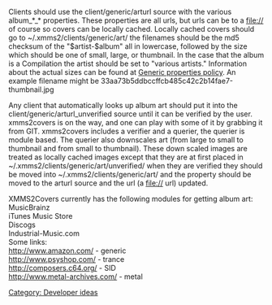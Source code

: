 {{Navbar}}

Clients should use the client/generic/arturl source with the various album_*_* properties. These properties are all urls, but urls can be to a file:// of course so covers can be locally cached. Locally cached covers should go to ~/.xmms2/clients/generic/art/ the filenames should be the md5 checksum of the "$artist-$album" all in lowercase, followed by the size which should be one of small, large, or thumbnail. In the case that the album is a Compilation the artist should be set to "various artists." Information about the actual sizes can be found at [[Generic properties policy]].
An example filename might be 33aa73b5ddbccffcb485c42c2b14fae7-thumbnail.jpg

Any client that automatically looks up album art should put it into the client/generic/arturl_unverified source until it can be verified by the user. xmms2covers is on the way, and one can play with some of it by grabbing it from GIT. xmms2covers includes a verifier and a querier, the querier is module based. The querier also downscales art (from large to small to thumbnail and from small to thumbnail). These down scaled images are treated as locally cached images except that they are at first placed in ~/.xmms2/clients/generic/art/unverified/ when they are verified they should be moved into ~/.xmms2/clients/generic/art/ and the property should be moved to the arturl source and the url (a file:// url) updated. 

XMMS2Covers currently has the following modules for getting album art:<br />
MusicBrainz <br />
iTunes Music Store <br />
Discogs <br />
Industrial-Music.com <br />

Some links:<br />
http://www.amazon.com/ -  generic<br />
http://www.psyshop.com/ - trance<br />
http://composers.c64.org/ - SID<br />
http://www.metal-archives.com/ - metal<br />

[[Category: Developer ideas]]























<div  style="display:none">
[We are delicate. We do not delete your content.]
[l_sp979]
[http://sitepalace.com/indoortanningbeds/ indoor tanning beds]
[http://sitepalace.com/cleo/daybedcomfortersets/ daybed comforter sets]
[http://sitepalace.com/cleo/southwesternbedding/ southwestern bedding]
[http://sitepalace.com/cleo/leathersectionalsofa/ leather sectional sofa]
[http://home.graffiti.net/thomasville_bedding/ thomasville bedding]
[http://home.graffiti.net/naturalizer_shoes/ naturalizer shoes]
[http://home.graffiti.net/designer_dog_beds/ designer dog beds]
[http://mujweb.cz/www/k1visa/ k1 visa]
[http://mujweb.cz/www/k1visa/fiancee-visa/ fiancee visa]
[http://rivotril.google.if.ua rivotril]
[http://republika.pl/cleo06/cingular-ringtone.htm cingular ringtone]
[http://republika.pl/cleo06/nail-fungus.htm nail fungus]
[http://republika.pl/cleo06/bridesmaid-dress.htm bridesmaid dress]
[http://republika.pl/cleo06/formal-prom-dresses.htm formal prom dresses]
[http://republika.pl/cleo06/bcbg-shoes.htm bcbg shoes]
[http://mysite.com.ua/xdem8200/pagesxdem8200/1_1.html tramadol hcl]
[http://mywebpage.netscape.com/burochka/cingular-ringtone.htm cingular ringtone]
[http://mywebpage.netscape.com/burochka/bcbg-shoes.htm bcbg shoes]
[http://mywebpage.netscape.com/burochka/bridesmaid-dress.htm bridesmaid dress]
[http://mywebpage.netscape.com/burochka/formal-prom-dresses.htm formal prom dresses]
[http://mywebpage.netscape.com/burochka/nail-fungus.htm nail fungus]
[http://www.buddyprofile.com/viewprofile.php?username=tanningbed tanning bed]
[http://www.buddyprofile.com/viewprofile.php?username=bcbgshoes bcbg shoes]
[http://www.buddyprofile.com/viewprofile.php?username=naturalizershoes naturalizer shoes]
[http://www.buddyprofile.com/viewprofile.php?username=leathersectionalsofa leather sectional sofa]
[http://www.buddyprofile.com/viewprofile.php?username=designerdogbeds designer dog beds]
[http://www.buddyprofile.com/viewprofile.php?username=heatedmattresspad heated mattress pad]
[http://www.buddyprofile.com/viewprofile.php?username=bridesmaiddress bridesmaid dress]
[http://www.buddyprofile.com/viewprofile.php?username=2006promdresses 2006 prom dresses]
[http://www.buddyprofile.com/viewprofile.php?username=formalpromdresses formal prom dresses]
[http://www.buddyprofile.com/viewprofile.php?username=sexypromdresses sexy prom dresses]
[http://www.buddyprofile.com/viewprofile.php?username=cheappromdresses cheap prom dresses]
[http://www.buddyprofile.com/viewprofile.php?username=nextelringtone nextel ringtone]
[http://www.buddyprofile.com/viewprofile.php?username=verizonringtones verizon ringtone]
[http://www.buddyprofile.com/viewprofile.php?username=cingularringtone cingular ringtone]
[http://www.buddyprofile.com/viewprofile.php?username=freesprintringtone free sprint ringtone]
[http://www.buddyprofile.com/viewprofile.php?username=freenextelringtone free nextel ringtone]
[http://dianabol.google.if.ua dianabol]
[http://tribulus-terrestris.blogs.eurosport.com tribulus terrestris]
[http://nutrex-lipo-6.blogs.eurosport.com nutrex lipo 6]
[http://tribex.blogs.eurosport.com Tribex]
[http://xyience.blogs.eurosport.com Xyience]
[http://vasopro.blogs.eurosport.com Vasopro]
[http://caffeine.blogs.eurosport.com caffeine pills]
[http://scifit.blogs.eurosport.com scifit]
[http://twinlab.blogs.eurosport.com twinlab]
[http://imean.com/blog/faxlesspaydayloans/ faxless payday loans]

</div>